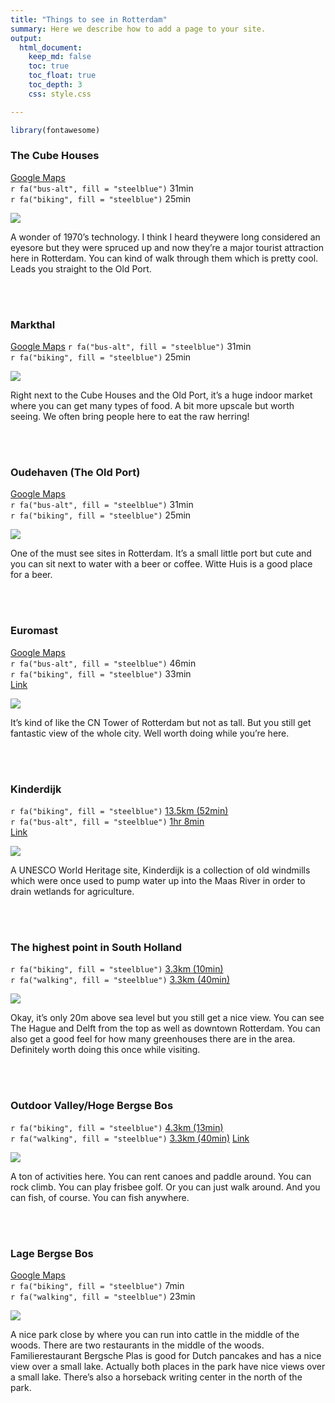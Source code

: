 ```yaml
---
title: "Things to see in Rotterdam"
summary: Here we describe how to add a page to your site.
output:
  html_document:
    keep_md: false
    toc: true
    toc_float: true
    toc_depth: 3
    css: style.css

---
```


```r
library(fontawesome)
```

### The Cube Houses
[Google Maps](https://goo.gl/maps/YKyFf1G1M7JrMozL9)      
`r fa("bus-alt", fill = "steelblue")` 31min   
`r fa("biking", fill = "steelblue")` 25min

![](https://upload.wikimedia.org/wikipedia/commons/thumb/1/1b/Cube_houses_%28Rotterdam%29_IMG_5090.jpg/640px-Cube_houses_%28Rotterdam%29_IMG_5090.jpg)

A wonder of 1970's technology. I think I heard theywere long considered an eyesore but they were spruced up and now they're a major tourist attraction here in Rotterdam. You can kind of walk through them which is pretty cool. Leads you straight to the Old Port.


<br>
<br>


### Markthal
[Google Maps](https://goo.gl/maps/XEwiCxPag8AeSKxq6)
`r fa("bus-alt", fill = "steelblue")` 31min      
`r fa("biking", fill = "steelblue")` 25min     

![](https://upload.wikimedia.org/wikipedia/commons/thumb/b/b3/Markthal_Rotterdam_bij_avond.jpg/640px-Markthal_Rotterdam_bij_avond.jpg)

Right next to the Cube Houses and the Old Port, it's a huge indoor market where you can get many types of food. A bit more upscale but worth seeing. We often bring people here to eat the raw herring!

<br>
<br>

### Oudehaven (The Old Port)
[Google Maps](https://goo.gl/maps/x7rLX41v2rdxg5RP8)      
`r fa("bus-alt", fill = "steelblue")` 31min   
`r fa("biking", fill = "steelblue")` 25min

![](https://upload.wikimedia.org/wikipedia/commons/thumb/3/3d/Rotterdam%2C_het_Witte_Huis_RM334003%2C_de_Willemsbrug_en_de_Oude_Haven_foto5_2015-08-01_20.51.jpg/1920px-Rotterdam%2C_het_Witte_Huis_RM334003%2C_de_Willemsbrug_en_de_Oude_Haven_foto5_2015-08-01_20.51.jpg)

One of the must see sites in Rotterdam. It's a small little port but cute and you can sit next to water with a beer or coffee. Witte Huis is a good place for a beer.

<br>
<br>

### Euromast
[Google Maps](https://goo.gl/maps/uF5ZDBYYSA8kUgPg6)     
`r fa("bus-alt", fill = "steelblue")` 46min      
`r fa("biking", fill = "steelblue")` 33min     
[Link](https://euromast.nl/)

![](https://upload.wikimedia.org/wikipedia/commons/thumb/c/cd/Euromast_%2820109134810%29.jpg/640px-Euromast_%2820109134810%29.jpg)

It's kind of like the CN Tower of Rotterdam but not as tall. But you still get fantastic view of the whole city. Well worth doing while you're here.

<br>
<br>

### Kinderdijk
`r fa("biking", fill = "steelblue")` [13.5km (52min)](https://goo.gl/maps/jaLZ4SNSwod7T5MS6)          
`r fa("bus-alt", fill = "steelblue")` [1hr 8min](https://goo.gl/maps/ARvnCN2Ep9wUirhf7)     
[Link](https://www.kinderdijk.com/)

![](https://assets.kinderdijk.nl/app/assets/kinderdijk-molens-overwaard-c.jpg)

A UNESCO World Heritage site, Kinderdijk is a collection of old windmills which were once used to pump water up into the Maas River in order to drain wetlands for agriculture.  


</br>
</br>

### The highest point in South Holland
`r fa("biking", fill = "steelblue")` [3.3km (10min)](https://goo.gl/maps/zuAqCKgH1gV1GQ4K8)      
`r fa("walking", fill = "steelblue")` [3.3km (40min)](https://goo.gl/maps/A5psZ6C6xQizaEL38) 

![](https://weekendtoerist.nl/wp-content/uploads/2021/04/Fietsroute-Rottemeren-16.jpg)

Okay, it's only 20m above sea level but you still get a nice view. You can see The Hague and Delft from the top as well as downtown Rotterdam. You can also get a good feel for how many greenhouses there are in the area. Definitely worth doing this once while visiting. 

<br>
<br>

### Outdoor Valley/Hoge Bergse Bos
`r fa("biking", fill = "steelblue")` [4.3km (13min)](https://goo.gl/maps/9QVDVy5jGfByVvKA6)      
`r fa("walking", fill = "steelblue")` [3.3km (40min)](https://goo.gl/maps/A5psZ6C6xQizaEL38) 
[Link](https://outdoorvalley.nl/)

[![](MTB-parcours.jpeg)](https://outdoorvalley.nl/wp-content/uploads/2017/08/MTB-parcours.jpg)

A ton of activities here. You can rent canoes and paddle around. You can rock climb. You can play frisbee golf. Or you can just walk around. And you can fish, of course. You can fish anywhere. 

<br>
<br>

### Lage Bergse Bos

[Google Maps](https://goo.gl/maps/bpMkrszq4hu15qHb7)       
`r fa("biking", fill = "steelblue")` 7min         
`r fa("walking", fill = "steelblue")` 23min   

[![](lage.jpeg)](https://www.boswachtersblog.nl/zuid-holland/wp-content/uploads/sites/17/2019/02/12975-Zonsondergang-Lage-Bergse-Bos.jpg)

A nice park close by where you can run into cattle in the middle of the woods. There are two restaurants in the middle of the woods. Familierestaurant Bergsche Plas is good for Dutch pancakes and has a nice view over a small lake. Actually both places in the park have nice views over a small lake. There's also a horseback writing center in the north of the park. 



